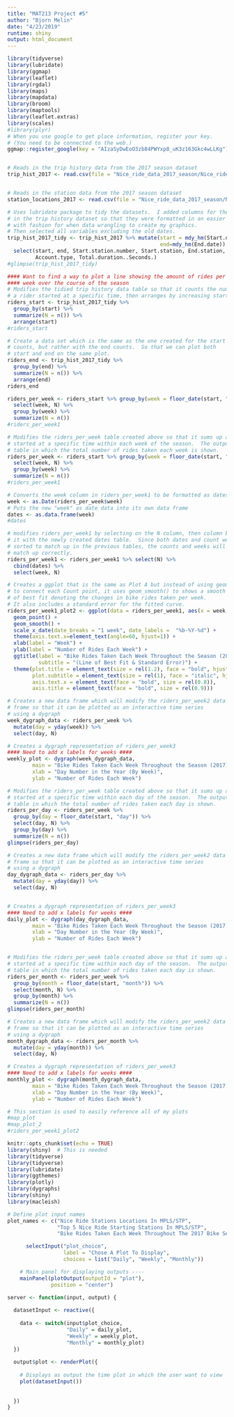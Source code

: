 ```yaml
---
title: "MAT213 Project #5"
author: "Bjorn Melin"
date: "4/23/2019"
runtime: shiny
output: html_document
---
```



```r
library(tidyverse)
library(lubridate)
library(ggmap)
library(leaflet)
library(rgdal)
library(maps)
library(mapdata)
library(broom)
library(maptools)
library(leaflet.extras)
library(scales)
#library(plyr)
# When you use google to get place information, register your key.  
# (You need to be connected to the web.)
ggmap::register_google(key = "AIzaSyDwEoO3zb84PWYxp8_uK3z163Gkc4wLLKg")


# Reads in the trip history data from the 2017 season dataset
trip_hist_2017 <- read.csv(file = "Nice_ride_data_2017_season/Nice_ride_trip_history_2017_season.csv")


# Reads in the station data from the 2017 season dataset
station_locations_2017 <- read.csv(file = "Nice_ride_data_2017_season/Nice_Ride_2017_Station_Locations.csv")

```





```r
# Uses lubridate package to tidy the datasets.  I added columns for the dates 
# in the trip history dataset so that they were formatted in an easier to work 
# with fashion for when data wrangling to create my graphics.  
# Then selected all variables excluding the old dates.
trip_hist_2017_tidy <- trip_hist_2017 %>% mutate(start = mdy_hm(Start.date),
                                                 end=mdy_hm(End.date)) %>% 
  select(start, end, Start.station.number, Start.station, End.station, End.station.number,
         Account.type, Total.duration..Seconds.)
#glimpse(trip_hist_2017_tidy)

#### Want to find a way to plot a line showing the amount of rides per 
#### week over the course of the season
# Modifies the tidied trip history data table so that it counts the number of times
# a rider started at a specific time, then arranges by increasing start time.
riders_start <- trip_hist_2017_tidy %>% 
  group_by(start) %>% 
  summarize(N = n()) %>% 
  arrange(start) 
#riders_start

# Create a data set which is the same as the one created for the start
# counts, but rather with the end counts.  So that we can plot both
# start and end on the same plot.
riders_end <- trip_hist_2017_tidy %>% 
  group_by(end) %>% 
  summarize(N = n()) %>% 
  arrange(end)
riders_end

riders_per_week <- riders_start %>% group_by(week = floor_date(start, "week")) %>% 
  select(week, N) %>% 
  group_by(week) %>% 
  summarize(N = n())
#riders_per_week1

# Modifies the riders_per_week table created above so that it sums up all rides
# started at a specific time within each week of the season.  The output is a 
# table in which the total number of rides taken each week is shown.
riders_per_week <- riders_start %>% group_by(week = floor_date(start, "week")) %>% 
  select(week, N) %>% 
  group_by(week) %>% 
  summarize(N = n())
#riders_per_week1

# Converts the week column in riders_per_week1 to be formatted as dates in R
week <- as.Date(riders_per_week$week)
# Puts the new "week" as date data into its own data frame
dates <- as.data.frame(week)
#dates

# modifies riders_per_week1 by selecting on the N column, then column binding
# it with the newly created dates table.  Since both dates and count were 
# sorted to match up in the previous tables, the counts and weeks will still
# match up correctly.
riders_per_week1 <- riders_per_week1 %>% select(N) %>% 
  cbind(dates) %>% 
  select(week, N)

# Creates a ggplot that is the same as Plot A but instead of using geom_line()
# to connect each Count point, it uses geom_smooth() to shows a smooth line 
# of best fit denoting the changes in bike rides taken per week.  
# It also includes a standard error for the fitted curve.  
riders_per_week1_plot2 <- ggplot(data = riders_per_week1, aes(x = week, y = N)) +
  geom_point() +
  geom_smooth() +
  scale_x_date(date_breaks = "1 week", date_labels =  "%b-%Y-%d") +
  theme(axis.text.x=element_text(angle=60, hjust=1)) +
  xlab(label = "Week") +
  ylab(label = "Number of Rides Each Week") +
  ggtitle(label = "Bike Rides Taken Each Week Throughout the Season (2017)",
          subtitle = "(Line of Best Fit & Standard Error)") +
  theme(plot.title = element_text(size = rel(1.2), face = "bold", hjust = 0.5),
        plot.subtitle = element_text(size = rel(1), face = "italic", hjust = 0.5),
        axis.text.x = element_text(face = "bold", size = rel(0.8)),
        axis.title = element_text(face = "bold", size = rel(0.9))) 
```


```r
# Creates a new data frame which will modify the riders_per_week2 data
# frame so that it can be plotted as an interactive time series 
# using a dygraph
week_dygraph_data <- riders_per_week %>%
  mutate(day = yday(week)) %>% 
  select(day, N)

# Creates a dygraph representation of riders_per_week3
#### Need to add x labels for weeks ####
weekly_plot <- dygraph(week_dygraph_data, 
        main = "Bike Rides Taken Each Week Throughout the Season (2017)",
        xlab = "Day Number in the Year (By Week)",
        ylab = "Number of Rides Each Week")

# Modifies the riders_per_week table created above so that it sums up all rides
# started at a specific time within each day of the season.  The output is a 
# table in which the total number of rides taken each day is shown.
riders_per_day <- riders_per_week %>% 
  group_by(day = floor_date(start, "day")) %>% 
  select(day, N) %>% 
  group_by(day) %>% 
  summarize(N = n())
glimpse(riders_per_day)

# Creates a new data frame which will modify the riders_per_week2 data
# frame so that it can be plotted as an interactive time series 
# using a dygraph
day_dygraph_data <- riders_per_day %>%
  mutate(day = yday(day)) %>% 
  select(day, N)


# Creates a dygraph representation of riders_per_week3
#### Need to add x labels for weeks ####
daily_plot <- dygraph(day_dygraph_data, 
        main = "Bike Rides Taken Each Week Throughout the Season (2017)",
        xlab = "Day Number in the Year (By Week)",
        ylab = "Number of Rides Each Week")


# Modifies the riders_per_week table created above so that it sums up all rides
# started at a specific time within each day of the season.  The output is a 
# table in which the total number of rides taken each day is shown.
riders_per_month <- riders_per_week %>% 
  group_by(month = floor_date(start, "month")) %>% 
  select(month, N) %>% 
  group_by(month) %>% 
  summarize(N = n())
glimpse(riders_per_month)

# Creates a new data frame which will modify the riders_per_week2 data
# frame so that it can be plotted as an interactive time series 
# using a dygraph
month_dygraph_data <- riders_per_month %>%
  mutate(day = yday(month)) %>% 
  select(day, N)

# Creates a dygraph representation of riders_per_week3
#### Need to add x labels for weeks ####
monthly_plot <- dygraph(month_dygraph_data, 
        main = "Bike Rides Taken Each Week Throughout the Season (2017)",
        xlab = "Day Number in the Year (By Week)",
        ylab = "Number of Rides Each Week")

```





```r
# This section is used to easily reference all of my plots
#map_plot
#map_plot_2
#riders_per_week1_plot2
```


```r
knitr::opts_chunk$set(echo = TRUE)
library(shiny)  # This is needed
library(tidyverse)
library(tidyverse)
library(lubridate)
library(ggthemes)
library(plotly)
library(dygraphs)
library(shiny)
library(macleish)

# Define plot input names
plot_names <- c("Nice Ride Stations Locations In MPLS/STP", 
                "Top 5 Nice Ride Starting Stations In MPLS/STP",
                "Bike Rides Taken Each Week Throughout The 2017 Bike Season")
```


<!-- Define the inputs that you will use -->

```r
      selectInput("plot_choice",
                  label = "Chose A Plot To Display",
                  choices = list("Daily", "Weekly", "Monthly"))

    # Main panel for displaying outputs ----
    mainPanel(plotOutput(outputId = "plot"),
              position = "center")
```


```r
server <- function(input, output) {
  
  datasetInput <- reactive({
    
    data <- switch(input$plot_choice,
                   "Daily" = daily_plot,
                   "Weekly" = weekly_plot,
                   "Monthly" = monthly_plot)
  })
  
  output$plot <- renderPlot({
    
    # Displays as output the time plot in which the user want to view
    plot(datasetInput())
    
    
  })
}
```

















